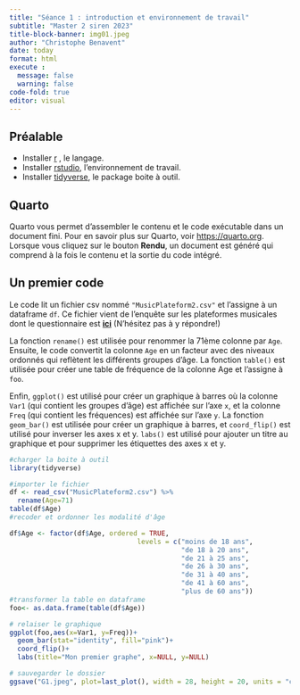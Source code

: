 ```yaml
---
title: "Séance 1 : introduction et environnement de travail"
subtitle: "Master 2 siren 2023" 
title-block-banner: img01.jpeg
author: "Christophe Benavent"
date: today
format: html
execute : 
  message: false
  warning: false
code-fold: true
editor: visual
---
```


## Préalable

* Installer [r](https://cran.r-project.org/) , le langage.
* Installer [rstudio](https://posit.co/download/rstudio-desktop/), l'environnement de travail.
* Installer [tidyverse](https://www.tidyverse.org/packages/), le package boite à outil.

## Quarto

Quarto vous permet d'assembler le contenu et le code exécutable dans un document fini. Pour en savoir plus sur Quarto, voir <https://quarto.org>. Lorsque vous cliquez sur le bouton **Rendu**, un document est généré qui comprend à la fois le contenu et la sortie du code intégré. 

## Un premier code

Le code lit un fichier csv nommé `"MusicPlateform2.csv"` et l'assigne à un dataframe `df`. Ce fichier vient de l'enquête sur les plateformes musicales dont le questionnaire est [**ici**](https://forms.gle/GNLGWzMtVj7SubCc6) (N'hésitez pas à y répondre!)

La fonction `rename()` est utilisée pour renommer la 71ème colonne par `Age`. Ensuite, le code convertit la colonne `Age` en un facteur avec des niveaux ordonnés qui reflètent les différents groupes d'âge. La fonction `table()` est utilisée pour créer une table de fréquence de la colonne Age et l'assigne à `foo`.

Enfin, `ggplot()` est utilisé pour créer un graphique à barres où la colonne `Var1` (qui contient les groupes d'âge) est affichée sur l'axe `x`, et la colonne `Freq` (qui contient les fréquences) est affichée sur l'axe `y`. La fonction `geom_bar()` est utilisée pour créer un graphique à barres, et `coord_flip()` est utilisé pour inverser les axes x et y. `labs()` est utilisé pour ajouter un titre au graphique et pour supprimer les étiquettes des axes x et y.

```r
#charger la boite à outil
library(tidyverse)

#importer le fichier 
df <- read_csv("MusicPlateform2.csv") %>%
  rename(Age=71)
table(df$Age)
#recoder et ordonner les modalité d'âge

df$Age <- factor(df$Age, ordered = TRUE, 
                                levels = c("moins de 18 ans", 
                                           "de 18 à 20 ans", 
                                           "de 21 à 25 ans", 
                                           "de 26 à 30 ans", 
                                           "de 31 à 40 ans",
                                           "de 41 à 60 ans",
                                           "plus de 60 ans"))
#transformer la table en dataframe
foo<- as.data.frame(table(df$Age))

# relaiser le graphique
ggplot(foo,aes(x=Var1, y=Freq))+
  geom_bar(stat="identity", fill="pink")+
  coord_flip()+
  labs(title="Mon premier graphe", x=NULL, y=NULL)

# sauvegarder le dossier 
ggsave("G1.jpeg", plot=last_plot(), width = 28, height = 20, units = "cm")

```
